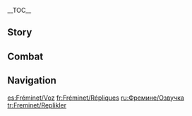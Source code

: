 {{CharacterTabs}}
{{LanguageTabs}}
__TOC__
==Story==
{{VO/Story
|character           = Freminet
|language            = en
|name                = Freminet

<!-- Hello -->
|vo_01_01_title      = Hello
|vo_01_01_file       = VO_{language}{character} Hello.ogg
|vo_01_01_tx         = Hello, my name's Freminet, I'm a diver... Oh, no need to shake hands. I mean, no need to be so formal. Ahem, if you need help surveying underwater ruins or salvaging materials, I can be of some use to you. But for anything else... You might find me a disappointment.

<!-- Chats -->
|vo_02_01_title      = Chat: Ocean Depths
|vo_02_01_file       = VO_{language}{character} Chat - Ocean Depths.ogg
|vo_02_01_tx         = I want to spend some time at the bottom of the sea... In peace and total silence.

|vo_02_02_title      = Chat: Principles
|vo_02_02_file       = VO_{language}{character} Chat - Principles.ogg
|vo_02_02_tx         = It's easy to fix a machine when you know how it's built and how it works. But people... they're much more difficult.

|vo_02_03_title      = Chat: Home
|vo_02_03_file       = VO_{language}{character} Chat - Home.ogg
|vo_02_03_tx         = Wherever the tide takes me, so long as the light of the hearth still shines, I'll always have a home to return to...

<!-- Weather -->
|vo_03_01_title      = When It Rains
|vo_03_01_file       = VO_{language}{character} When It Rains.ogg
|vo_03_01_tx         = I always get so gloomy when it rains...

|vo_03_02_title      = After the Rain
|vo_03_02_file       = VO_{language}{character} After the Rain.ogg
|vo_03_02_tx         = The rain's stopped? Okay, that's good.

|vo_03_03_title      = When Thunder Strikes
|vo_03_03_file       = VO_{language}{character} When Thunder Strikes.ogg
|vo_03_03_tx         = Don't be scared, [[Pers]]. I'll keep you safe.
|vo_03_03_mention    = Pers

|vo_03_04_title      = When It Snows
|vo_03_04_file       = VO_{language}{character} When It Snows.ogg
|vo_03_04_tx         = Maybe I should put on my diving helmet to... keep me warm...

|vo_03_05_title      = When the Wind Is Blowing
|vo_03_05_file       = VO_{language}{character} When the Wind Is Blowing.ogg
|vo_03_05_tx         = I'd rather be diving in the sea.

<!-- Greetings -->
|vo_04_01_title      = Good Morning
|vo_04_01_file       = VO_{language}{character} Good Morning.ogg
|vo_04_01_tx         = Morning. Do you have an assignment for me today? If not, I'll head out.

|vo_04_02_title      = Good Afternoon
|vo_04_02_file       = VO_{language}{character} Good Afternoon.ogg
|vo_04_02_tx         = All the components look intact. Maybe it's just a worn-out spring? If so, that's an easy fix... Oh, sorry, I was... Did you say something?

|vo_04_03_title      = Good Evening
|vo_04_03_file       = VO_{language}{character} Good Evening.ogg
|vo_04_03_tx         = Want a bowl of seafood soup? It's made with shrimp and shellfish caught earlier today. I'm no cook, but the ingredients are fresh, so... it shouldn't taste too bad.

|vo_04_04_title      = Good Night
|vo_04_04_file       = VO_{language}{character} Good Night.ogg
|vo_04_04_tx         = You go ahead, I'm gonna stay up and read for a while. Hmm? What am I reading? It's, um... it's about diving. There's a bunch of skills that I still need to... Anyway, night!

<!-- About -->
|vo_05_01_title      = About {character}: Diving
|vo_05_01_file       = VO_{language}{character} About {character} - Diving.ogg
|vo_05_01_tx         = As you know, diving is one of the few things I'm any good at. I spend more time among the [[Tidalga]] than I do talking to people. They don't ask you questions or act disappointed, they just float there quietly with you... The underwater world is much simpler than the world of dry land.

|vo_05_02_title      = About {character}: Clockwork Penguin
|vo_05_02_friendship = 4
|vo_05_02_file       = VO_{language}{character} About {character} - Clockwork Penguin.ogg
|vo_05_02_tx         = Whenever I feel lonely at night, Pers is the one who's always there for me. I thought that maybe some other kids might want a toy for company too, so I made a bunch of clockwork penguins and took them to [[Leschots Clockwork Workshop|Leschots's workshop]] to put on sale... Apparently, the customer feedback was good, but they didn't sell too many of them. And most of the buyers were adults...
|vo_05_02_mention    = Pers

<!-- About Us -->
|vo_06_01_title      = About Us: Orders
|vo_06_01_file       = VO_{language}{character} About Us - Orders.ogg
|vo_06_01_tx         = Orders to me are like a clockwork spring driving me forward, and I don't know what to do with myself without them. So if there's anything you need me for, please don't hesitate to ask.

|vo_06_02_title      = About Us: Companionship
|vo_06_02_friendship = 6
|vo_06_02_file       = VO_{language}{character} About Us - Companionship.ogg
|vo_06_02_tx         = Tell me a bit more about yourself. Your hobbies, favorite food, favorite color, what animal you'd like to have as a pet... If you and I are companions, it means we're connected, more closely than gears in a machine.

<!-- Miscellany I -->
|vo_07_01_title      = About the [[Vision]]
|vo_07_01_friendship = 4
|vo_07_01_file       = VO_{language}{character} About the Vision.ogg
|vo_07_01_tx         = After I got my Vision, I didn't need my helmet to go diving anymore. But... I can't bear to be without it. It cuts me off from the noise of the outside world, and makes me feel safe. My Vision, Pers, and my helmet... I draw my strength from them every time I take a breath.
|vo_07_01_mention    = Pers

|vo_07_02_title      = Something to Share
|vo_07_02_file       = VO_{language}{character} Something to Share.ogg
|vo_07_02_tx         = If you look up at the sky from far enough underwater, even the sun is soft on the eyes. That's why I like it down there.

|vo_07_03_title      = Interesting Things: [[Beryl Conch]]es
|vo_07_03_file       = VO_{language}{character} Interesting Things - Beryl Conches.ogg
|vo_07_03_tx         = I've seen lots of Beryl Conches down in the depths. The patterns are so intricate, I often lose track of the time just staring at them. These fossils are all that's left of these beautiful creatures... I wonder how long before the rest of the world becomes part of this underwater museum, too?

|vo_07_04_title      = Interesting Things: [[Lumitoile]]
|vo_07_04_file       = VO_{language}{character} Interesting Things - Lumitoile.ogg
|vo_07_04_tx         = Lumitoile attach themselves to many things. Sometimes on the reefs or docks, but most commonly on large underwater buildings. Do you think they're drawn to humans like [[Cicin]]s are drawn to the light?

<!-- About Others -->
|vo_08_01_title      = About [[Arlecchino|"Father"]]: Tears
|vo_08_01_friendship = 4
|vo_08_01_file       = VO_{language}{character} About Father - Tears.ogg
|vo_08_01_tx         = "Father" doesn't like it when children cry. "Father" says tears are the product of emotion and weakness. So when "Father" scolds me, I hold it in until I'm underwater, where no one can hear me cry. At least I have the [[Romaritime Flower]]s to keep me company.
|vo_08_01_mention    = Arlecchino

|vo_08_02_title      = About "Father": Teaching
|vo_08_02_quest      = As Light Rain Falls Without Reason
|vo_08_02_friendship = 6
|vo_08_02_file       = VO_{language}{character} About Father - Teaching.ogg
|vo_08_02_tx         = When I was little, I was taught that we should be ready to give our lives for our family. But when "Father" took control, this philosophy changed. "Father" said that every one of us is important, and we have to value our own lives, be our strongest selves, and stand on our own two feet in this world... But actually, all of that's much harder than just following orders.
|vo_08_02_mention    = Arlecchino

|vo_08_03_title      = About [[Lyney]]: Magic Shows
|vo_08_03_friendship = 4
|vo_08_03_file       = VO_{language}{character} About Lyney - Magic Shows.ogg
|vo_08_03_tx         = At home, Lyney's always showing me his magic tricks. Whenever I smile, he grins excitedly and says the audience is definitely going to love this one... Do I really smile so rarely?
|vo_08_03_mention    = Lyney

|vo_08_04_title      = About Lyney: Mask
|vo_08_04_friendship = 6
|vo_08_04_file       = VO_{language}{character} About Lyney - Mask.ogg
|vo_08_04_tx         = Lyney is our team leader, and acts like everyone's older brother... But I can tell that he puts on a brave face sometimes. I tried to talk to him about it once &mdash; told him that he doesn't need to wear a mask all the time. But he denied it, and we ended up having an argument... Since then, I've never brought it up with him again.
|vo_08_04_mention    = Lyney

|vo_08_05_title      = About [[Lynette]]
|vo_08_05_friendship = 4
|vo_08_05_file       = VO_{language}{character} About Lynette.ogg
|vo_08_05_tx         = If you assigned Lyney and Lynette with the same mission, they'd both do an outstanding job. But not me. Lynette is always comforting me, saying that everyone has their strengths, and how everyone relies on me to fix things around the house when they break down... If only I was half as good at anything else.
|vo_08_05_mention    = Lyney,Lynette

|vo_08_06_title      = About [[Neuvillette]]
|vo_08_06_friendship = 4
|vo_08_06_file       = VO_{language}{character} About Neuvillette.ogg
|vo_08_06_tx         = One day when I surfaced after a dive, the Chief Justice was just standing there alone on the beach. I don't know whether he had something on his mind, or was just enjoying the view... Obviously, I didn't ask. I only locked eyes with him for a split-second before disappearing back underwater. Thinking back, I must have looked so guilty... *sigh*
|vo_08_06_mention    = Neuvillette

|vo_08_07_title      = About [[Furina]]: Avoiding the Question
|vo_08_07_friendship = 4
|vo_08_07_file       = VO_{language}{character} About Furina - Avoiding the Question.ogg
|vo_08_07_tx         = Uh... I'm in no position to give a well-rounded opinion on the Hydro Archon, so... I'll pass. I mean, I've only seen her a few times... so I'm sure I have a somewhat skewed view of her.
|vo_08_07_mention    = Furina

|vo_08_08_title      = About Furina: Verdict
|vo_08_08_friendship = 6
|vo_08_08_file       = VO_{language}{character} About Furina - Verdict.ogg
|vo_08_08_tx         = ...Okay fine. I've seen what the Hydro Archon's like when she's sitting in the audience. In my view, she's a very charismatic speaker, but it's her silences that intrigue me more. Her eyes... they're like the darkness at the bottom of the ocean. Hiding a deep secret, afraid of anyone ever getting close to her... Ah! Sorry, I... I let my imagination get the better of me.
|vo_08_08_mention    = Furina

|vo_08_09_title      = About [[Navia]]
|vo_08_09_quest      = As Light Rain Falls Without Reason
|vo_08_09_friendship = 4
|vo_08_09_file       = VO_{language}{character} About Navia.ogg
|vo_08_09_tx         = Lyney told me everything. I'm so grateful to you and Navia for your warmth and generosity. Please pass on my thanks when you see her... Huh? Tell her myself?&nbsp;...Uh, I, uh... Ooh, I've suddenly got stomach cramps &mdash; sorry, gotta dash.
|vo_08_09_mention    = Lyney,Navia

|vo_08_10_title      = About [[Charlotte]]
|vo_08_10_friendship = 4
|vo_08_10_file       = VO_{language}{character} About Charlotte.ogg
|vo_08_10_tx         = For some reason, Charlotte never believes me when I say I'm just an ordinary diver. She's convinced that my past is full of news stories waiting for her to dig up... Am I really that bad of a liar?
|vo_08_10_mention    = Charlotte

|vo_08_11_title      = About [[Clorinde]]
|vo_08_11_quest      = Cataclysm's Quickening
|vo_08_11_friendship = 4
|vo_08_11_file       = VO_{language}{character} About Clorinde.ogg
|vo_08_11_tx         = I owe Clorinde my life, but she says she doesn't want anything from me in return... It's not a nice feeling, having put someone out so much, and only being able to offer empty thank-yous in return.
|vo_08_11_mention    = Clorinde

|vo_08_12_title      = About [[Chevreuse]]
|vo_08_12_friendship = 4
|vo_08_12_file       = VO_{language}{character} About Chevreuse.ogg
|vo_08_12_tx         = I hear that Chevreuse is a regular customer of [[Beaumont Workshop]]. She always purchases the most expensive and advanced components for her musket. If I make enough [[Mora]], maybe one day I can afford to upgrade Pers's components.
|vo_08_12_mention    = Chevreuse, Pers

<!-- More About -->
|vo_09_01_title      = More About {character}: I
|vo_09_01_file       = VO_{language}{character} More About {character} - 01.ogg
|vo_09_01_tx         = I'm sorry, I can't really think of any good stories to share... the ones I do know will just bring down your mood.

|vo_09_02_title      = More About {character}: II
|vo_09_02_friendship = 3
|vo_09_02_file       = VO_{language}{character} More About {character} - 02.ogg
|vo_09_02_tx         = My past... If you promise not to look at me, or you'll let me wear my diving helmet... Maybe then I could try to tell you a little more. Personality's one part of it, but... the bigger reason is that I've been avoiding my past for so long now, it might be hard to talk about...

|vo_09_03_title      = More About {character}: III
|vo_09_03_quest      = As Light Rain Falls Without Reason
|vo_09_03_friendship = 4
|vo_09_03_file       = VO_{language}{character} More About {character} - 03.ogg
|vo_09_03_tx         = I read in a book that when people die, they turn into stars and watch over us from the sky... I hate my real father. He abandoned my mother and me, so I don't care about him. But... if my mother looks down from the sky and sees that, after all this time in his new home, the child she protected with her life is still so timid that he can't fend for himself... Will she be... disappointed in me?

|vo_09_04_title      = More About {character}: IV
|vo_09_04_quest      = As Light Rain Falls Without Reason
|vo_09_04_friendship = 5
|vo_09_04_file       = VO_{language}{character} More About {character} - 04.ogg
|vo_09_04_tx         = I don't like thinking about my time in the [[House of the Hearth]] under the [[Crucabena|previous director]]. All I'll say is... My habit of retreating into the sea started back then. "Father" changed not only me, but my view of our family, too. Then Lyney and Lynette joined the family... and for the first time ever, I gained some genuine companions.
|vo_09_04_mention    = Crucabena, Arlecchino, Lyney, Lynette

|vo_09_05_title      = More About {character}: V
|vo_09_05_quest      = As Light Rain Falls Without Reason
|vo_09_05_friendship = 6
|vo_09_05_file       = VO_{language}{character} More About {character} - 05.ogg
|vo_09_05_tx         = I once swore an oath that I would do whatever it takes to protect this family, and never look back. Now, I stay true to this oath not because it's the previous director's orders, or because it's what "Father" expects of me, but because it's my own desire. Please keep our family's secret safe... so that I can keep my promise.
|vo_09_05_mention    = Crucabena, Arlecchino

<!-- Miscellany II -->
|vo_10_01_title      = {character}'s Hobbies
|vo_10_01_file       = VO_{language}{character} Hobbies.ogg
|vo_10_01_tx         = Apart from diving, my main hobby is dismantling mechanical things and modifying them. I also collect spare parts, and sometimes I build new clockwork toys out of them.&nbsp;...Pers? No, Pers is more like family to me. We grew up together... No, I'm serious. I'm always tinkering with it to add more functionality... I truly hope that a day will come when Pers can fly free into the sky.
|vo_10_01_mention    = Pers

|vo_10_02_title      = {character}'s Troubles
|vo_10_02_file       = VO_{language}{character} Troubles.ogg
|vo_10_02_tx         = ...That's a tough question. I don't have any critical issues that need addressing, but at the same time, there's a long laundry list of minor things which all take their toll. If I was a clockwork toy on the shelf, I wouldn't even know where to start trying to fix me up... But at the end of the day, I guess it all comes down to one thing... I'm just too weak.

|vo_10_03_title      = Favorite Food
|vo_10_03_file       = VO_{language}{character} Favorite Food.ogg
|vo_10_03_tx         = Seafood. Mainly fish and shrimp, crab's okay too. I'm really glad that Lyney and Lynette share my tastes, because it means we can eat meals together... I don't mind how the ingredients are cooked, though. I leave that decision up to them.
|vo_10_03_mention    = Lyney, Lynette

|vo_10_04_title      = Least Favorite Food
|vo_10_04_file       = VO_{language}{character} Least Favorite Food.ogg
|vo_10_04_tx         = I can't handle coffee. More than half a cup and before long, my heart starts racing and I can't calm my breathing down. Everyone says that coffee can boost your energy levels, but to me, it's torture...

<!-- Receiving a Gift -->
|vo_11_01_title      = Receiving a Gift: I
|vo_11_01_file       = VO_{language}{character} Receiving a Gift - 01.ogg
|vo_11_01_tx         = It's good. So good, I don't want to eat all of it in one go.

|vo_11_02_title      = Receiving a Gift: II
|vo_11_02_file       = VO_{language}{character} Receiving a Gift - 02.ogg
|vo_11_02_tx         = Is cooking one of your hobbies? It shows. I can taste how much care you put into these delicious meals.

|vo_11_03_title      = Receiving a Gift: III
|vo_11_03_file       = VO_{language}{character} Receiving a Gift - 03.ogg
|vo_11_03_tx         = Sorry... For a moment there I had the urge to run for my life. But that wouldn't be fair to you.

<!-- Birthday -->
|vo_12_01_title      = Birthday
|vo_12_01_file       = VO_{language}{character} Birthday.ogg
|vo_12_01_tx         = Would you be willing to come with me somewhere? There's this place I know where the scenery is spectacular. I think it's even more magical than a fantasy novel. I have a secret hideout there, and I keep some glowing sea creatures as pets... I just want to give you a birthday experience like you've never had before, and then give you my birthday wishes... Will you give me the chance to do that?

<!-- Feelings About Ascension -->
|vo_13_01_title      = Feelings About Ascension: Intro
|vo_13_01_ascension  = 1
|vo_13_01_file       = VO_{language}{character} Feelings About Ascension - 01.ogg
|vo_13_01_tx         = Are... Are you sure?

|vo_13_02_title      = Feelings About Ascension: Building Up
|vo_13_02_ascension  = 2
|vo_13_02_file       = VO_{language}{character} Feelings About Ascension - 02.ogg
|vo_13_02_tx         = You didn't have to do this for me, you know. I'd obey you regardless.

|vo_13_03_title      = Feelings About Ascension: Climax
|vo_13_03_ascension  = 4
|vo_13_03_file       = VO_{language}{character} Feelings About Ascension - 03.ogg
|vo_13_03_tx         = Your time and energy is a precious resource. Shouldn't you... spend it on someone else?

|vo_13_04_title      = Feelings About Ascension: Conclusion
|vo_13_04_ascension  = 6
|vo_13_04_file       = VO_{language}{character} Feelings About Ascension - 04.ogg
|vo_13_04_tx         = How can I ever repay you for this? I don't know what to say, I... I don't have much practice at this, and right now I'm terrified of saying something stupid and upsetting you... and making you regret this whole thing... I'm sorry, is it okay if I just... say nothing, and just stay here with you for a while?
}}

==Combat==
{{Combat VO
|character           = Freminet
|language            = en

<!-- Elemental Skill -->
|skill_1_tx          = Pers!
|skill_2_tx          = Get in gear.
|skill_3_tx          = Frost is coming.
|skill_4_file        = Elemental Skill 1 04, Elemental Skill 1 05, Elemental Skill 1 06

<!-- Elemental Burst -->
|burst_1_tx          = Going under.
|burst_2_tx          = Commencing cleanup.
|burst_3_tx          = Dead reckoning.

<!-- Sprint Start -->
|sprint-s_1_file     = Sprint Start 01,Sprint Start 02,Sprint Start 03

<!-- Deploying Wind Glider -->
|glider_1_file       = Deploying Wind Glider 01,Deploying Wind Glider 02,Deploying Wind Glider 03

<!-- Opening Treasure Chest -->
|chest_1_tx          = If there's any scrap metal or parts you don't want, I'll take them.
|chest_2_tx          = There's a lot of treasure here.
|chest_3_tx          = Sort the items by type and store them for future use.

<!-- Low HP -->
|low-hp_1_tx         = I've had worse.
|low-hp_2_tx         = I can take it...
|low-hp_3_tx         = Just keep breathing...

<!-- Ally Low HP -->
|ally-low-hp_1_tx    = You're wounded...
|ally-low-hp_2_tx    = Um, maybe... You should...

<!-- Fallen -->
|fallen_1_tx         = No home... to return to...
|fallen_2_tx         = Sinking... feeling...
|fallen_3_tx         = "Father"...

<!--Light Hit Taken-->
|hit-l_1_file        = Light Hit Taken 01,Light Hit Taken 02,Light Hit Taken 03,Light Hit Taken 04,Light Hit Taken 05,Light Hit Taken 06

<!-- Heavy Hit Taken -->
|hit-h_1_tx          = Oh no...
|hit-h_2_tx          = Please, no...
|hit-h_3_file        = Heavy Hit Taken 03,Heavy Hit Taken 04,Heavy Hit Taken 05, Heavy Hit Taken 06

<!-- Joining Party -->
|join_1_tx           = Yes, take me with you.
|join_2_tx           = At your command.
|join_3_tx           = Well, I've got nowhere to go...

<!-- Character Idles -->
|idle_1_file         = 

<!-- Light Attack -->
|atk-l_1_file        = Light Attack 01,Light Attack 02,Light Attack 03,Light Attack 04,Light Attack 05,Light Attack 06,Light Attack 07

<!-- Mid Attack -->
|atk-m_1_file        = Mid Attack 01,Mid Attack 02,Mid Attack 03

<!-- Heavy Attack -->
|atk-h_1_file        = Heavy Attack 01,Heavy Attack 02,Heavy Attack 03

<!-- Climbing -->
|climb_1_file        = Climbing 01,Climbing 02,Climbing 03

<!-- Climbing Breath -->
|climb-b_1_file      = Climbing Breath 01,Climbing Breath 02,Climbing Breath 03

<!-- Jumping -->
|jump_1_file         = Jumping 01,Jumping 02,Jumping 03,Jumping 04,Jumping 05
}}

==Navigation==
{{Character Navbox|VO}}

[[es:Fréminet/Voz]]
[[fr:Fréminet/Répliques]]
[[ru:Фремине/Озвучка]]
[[tr:Freminet/Replikler]]